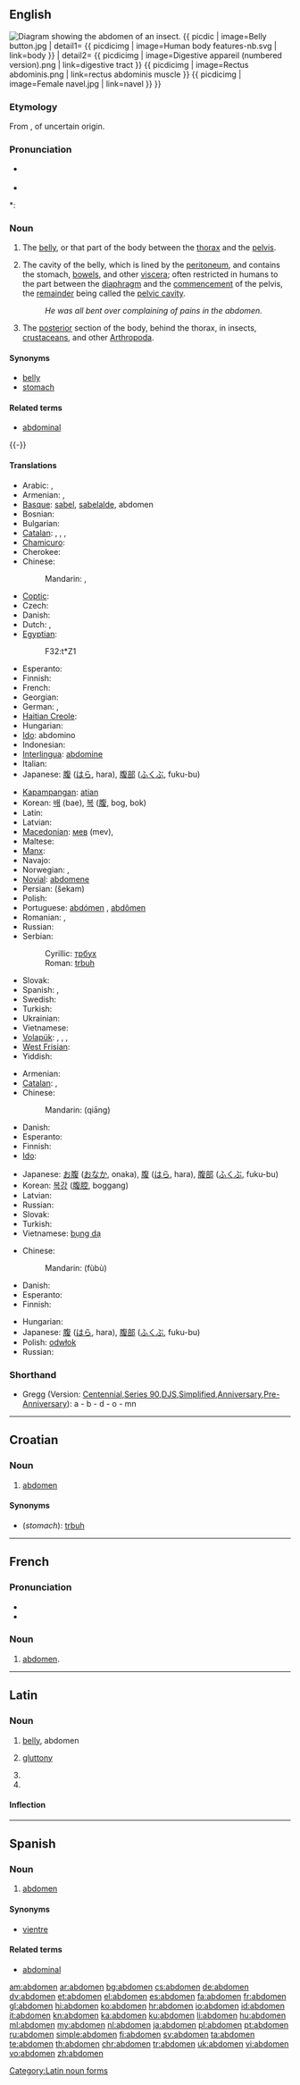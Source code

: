 {{wikisource1911Enc|Abdomen}}
==English==
[[Image:ABDOMEN (PSF).png|thumb|right|Diagram showing the abdomen of an insect.]]
{{ picdic
| image=Belly button.jpg
| detail1=
{{ picdicimg | image=Human body features-nb.svg | link=body }}
| detail2=
{{ picdicimg | image=Digestive appareil (numbered version).png | link=digestive tract }}
{{ picdicimg | image=Rectus abdominis.png | link=rectus abdominis muscle }}
{{ picdicimg | image=Female navel.jpg | link=navel }}
}}

===Etymology===
From {{etyl|la}} {{term|abdomen||lang=la}}, of uncertain origin.

===Pronunciation===
* {{a|RP}} {{IPA| /ˈæbdəmən/}}
* {{audio|en-us-abdomen.ogg|Audio (US)}}

*: {{rhymes|əʊmən}}

===Noun===
{{en-noun}}

# The [[belly]], or that part of the body between the [[thorax]] and the [[pelvis]].
# {{anatomy}} The cavity of the belly, which is lined by the [[peritoneum]], and contains the stomach, [[bowels]], and other [[viscera]]; often restricted in humans to the part between the [[diaphragm]] and the [[commencement]] of the pelvis, the [[remainder]] being called the [[pelvic cavity]].
#: ''He was all bent over complaining of pains in the abdomen.''
# {{zoology}} The [[posterior]] section of the body, behind the thorax, in insects, [[crustacean]]s, and other [[Arthropoda]].

====Synonyms====
* [[belly]]
* [[stomach]]

====Related terms====
* [[abdominal]]
{{-}}

====Translations====
{{trans-top|belly}}
* Arabic: {{t|ar|بطن|m|tr=baTn}}, {{t|ar|جوف|m|tr=jawf}}
* Armenian: {{t-|hy|որովայն|tr=orovayn}}, {{t-|hy|փոր|tr=orovayn}}
* [[Basque]]: [[sabel]], [[sabelalde]], abdomen
* Bosnian: {{t-|bs|trbuh|m}}
* Bulgarian: {{t+|bg|корем}}
* [[Catalan]]: {{t-|ca|abdomen|m}}, {{t+|ca|buc|m}}, {{t+|ca|panxa|f}}, {{t+|ca|ventre}}
* [[Chamicuro]]: {{tø|ccc|sye'ki}}
* Cherokee: {{t|chr|ᎤᏍᏉᎵ|tr=usquoli|sc=Cher}}
* Chinese:
*: Mandarin: {{t|cmn|腹部|tr=fùbù|sc=Hani}}, {{t-|cmn|腹|tr=fù|sc=Hani}}
* [[Coptic]]: {{tø|cop|ϩⲏ|tr=hē|sc=Copt}}
* Czech: {{t-|cs|břicho|n}}
* Danish: {{t-|da|bug|c}}
* Dutch: {{t+|nl|onderbuik|m}}, {{t+|nl|abdomen|n}}
* [[Egyptian]]: {{tø|egy|ẖt|sc=Egyp}}
*: <hiero>F32:t*Z1</hiero>
* Esperanto: {{t-|eo|ventro|xs=Esperanto}}
* Finnish: {{t+|fi|vatsa}}
* French: {{t+|fr|abdomen|m}}
* Georgian: {{t|ka|მუცელი|mutseli|sc=Geor|xs=Georgian}}
* German: {{t+|de|Bauch|m}}, {{t+|de|Unterleib|m}}
* [[Haitian Creole]]: {{tø|ht|anbavant}}
* Hungarian: {{t+|hu|has}}
* [[Ido]]: abdomino
* Indonesian: {{t+|id|perut|xs=Indonesian}}
* [[Interlingua]]: [[abdomine]]
* Italian: {{t+|it|addome|m}}
* Japanese: [[腹]] ([[はら]], hara), [[腹部]] ([[ふくぶ]], fuku-bu)
{{trans-mid}}
* [[Kapampangan]]: [[atian]]
* Korean: [[배]] (bae), [[복]] ([[腹]], bog, bok)
* Latin: {{t-|la|abdomen|alt=abdōmen}}
* Latvian: {{t|lv|vēders|m}}
* [[Macedonian]]: [[мев]] (mev), {{t-|mk|стомак|m|tr=stómak}}
* Maltese: {{t+|mt|żaqq|xs=Maltese}}
* [[Manx]]: {{t-|gv|bolg|xs=Manx}}
* Navajo: {{tø|nv|abid}}
* Norwegian: {{t-|no|mage}}, {{t+|no|buk}}
* [[Novial]]: [[abdomene]]
* Persian: {{fa-Arab|[[شکم]]}} (šekam)
* Polish: {{t+|pl|brzuch|m}}
* Portuguese: [[abdómen]] {{m}}, [[abdômen]] {{m}} {{qualifier|Brazil}}
* Romanian: {{t-|ro|abdomen|n}}, {{t+|ro|burtă|f}}
* Russian: {{t+|ru|живот|m|tr=živót}}
* Serbian:
*: Cyrillic: [[трбух#Serbian|трбух]] {{m}}
*: Roman: [[trbuh#Serbian|trbuh]] {{m}}
* Slovak: {{t-|sk|brucho|n}}
* Spanish: {{t+|es|abdomen|m}}, {{t|es|vientre|m}}
* Swedish: {{t+|sv|buk}}
* Turkish: {{t+|tr|karın}}
* Ukrainian: {{t|uk|живіт|m|tr=žyvít|sc=Cyrl}}
* Vietnamese: {{t+|vi|bụng|xs=Vietnamese}}
* [[Volapük]]: {{t|vo|bälid}}, {{qualifier|early form}} {{t|vo|götöp}}, {{qualifier|early form}} {{t|vo|lugötöp}}, {{qualifier|early form}} {{t|vo|diskoap}}
* [[West Frisian]]: {{t-|fy|bûk|xs=West Frisian}}
* Yiddish: {{t-|yi|בויך|m|tr=boykh, bojch|xs=Yiddish}}
{{trans-bottom}}

{{trans-top|cavity}}
* Armenian: {{t-|hy|որովայնի խոռոչ|tr=orovayni xoṙoč}}
* [[Catalan]]: {{t-|ca|abdomen|m}}, {{t+|ca|buc|m}}
* Chinese:
*: Mandarin: {{zh-ts|腔|腔}} (qiāng)
* Danish: {{t|da|bughule|c}}
* Esperanto: {{t-|eo|abdomeno|xs=Esperanto}}
* Finnish: {{t|fi|vatsaontelo}}
* [[Ido]]: {{t+|io|abdomino|xs=Ido}}
{{trans-mid}}
* Japanese: [[お腹]] ([[おなか]], onaka), [[腹]] ([[はら]], hara), [[腹部]] ([[ふくぶ]], fuku-bu)
* Korean: [[복강]] ([[腹腔]], boggang)
* Latvian: {{t|lv|vēdera dobums|m}}
* Russian: {{t|ru|брюшная полость|f|tr=brjušnája pólost’}}
* Slovak: {{t|sk|brušná dutina|f}}
* Turkish: {{t|tr|batın}}
* Vietnamese: [[bụng dạ]]
{{trans-bottom}}

{{trans-top|the posterior section of an arthopod's body}}
* Chinese:
*: Mandarin: {{zh-ts|[[腹]][[部]]|[[腹]][[部]]}} (fùbù)
* Danish: {{t|da|bagkrop|c}}
* Esperanto: {{t-|eo|abdomeno|xs=Esperanto}}
* Finnish: {{t-|fi|takaruumis}}
{{trans-mid}}
* Hungarian: {{t|hu|potroh}}
* Japanese: [[腹]] ([[はら]], hara), [[腹部]] ([[ふくぶ]], fuku-bu)
* Polish: [[odwłok]] {{m}}
* Russian: {{t|ru|брюшко|n|tr=brjuškó}}
{{trans-bottom}}

===Shorthand===
* Gregg (Version: [http://en.wikipedia.org/wiki/Gregg_Shorthand#Centennial_Gregg_Shorthand Centennial],[http://en.wikipedia.org/wiki/Gregg_Shorthand#Series_90_Gregg_Shorthand  Series 90],[http://en.wikipedia.org/wiki/Gregg_Shorthand#Diamond_Jubilee_Gregg_Shorthand  DJS],[http://en.wikipedia.org/wiki/Gregg_Shorthand#Simplified_Gregg_Shorthand Simplified],[http://en.wikipedia.org/wiki/Gregg_Shorthand#Anniversary_Gregg_Shorthand Anniversary],[http://en.wikipedia.org/wiki/Gregg_Shorthand#Pre-Anniversary_Gregg_Shorthand Pre-Anniversary]): a - b - d - o - mn

----

==Croatian==

===Noun===
{{hr-noun|m}}

# [[#English|abdomen]]

====Synonyms====
* (''stomach''): [[trbuh#Croatian|trbuh]]

----

==French==

===Pronunciation===
* {{IPA|/ab.dɔ.mɛn/|lang=fr}}
* {{audio|Fr-abdomen.ogg|Audio}}

===Noun===
{{fr-noun|m}}

# [[#English|abdomen]].

----

==Latin==

===Noun===
{{la-noun|abdōmen|abdominis#Latin|abdōminis|n|third}}

# [[belly]], abdomen
# {{context|by extension of meaning|lang=la}} [[gluttony]]
# {{inflection of|abdomen|abdōmen|acc|s|lang=la}}
# {{inflection of|abdomen|abdōmen|voc|s|lang=la}}

====Inflection====
{{ladecl3n}}
{{la-decl-3rd-N|abdomen|abdōmen|abdomin|abdōmin}}

[[Category:Latin noun forms]]

----

==Spanish==

===Noun===
{{es-noun-m|pl=abdómenes}}

# [[#English|abdomen]]

====Synonyms====
* [[vientre]]

====Related terms====
* [[abdominal]]

[[am:abdomen]]
[[ar:abdomen]]
[[bg:abdomen]]
[[cs:abdomen]]
[[de:abdomen]]
[[dv:abdomen]]
[[et:abdomen]]
[[el:abdomen]]
[[es:abdomen]]
[[fa:abdomen]]
[[fr:abdomen]]
[[gl:abdomen]]
[[hi:abdomen]]
[[ko:abdomen]]
[[hr:abdomen]]
[[io:abdomen]]
[[id:abdomen]]
[[it:abdomen]]
[[kn:abdomen]]
[[ka:abdomen]]
[[ku:abdomen]]
[[li:abdomen]]
[[hu:abdomen]]
[[ml:abdomen]]
[[my:abdomen]]
[[nl:abdomen]]
[[ja:abdomen]]
[[pl:abdomen]]
[[pt:abdomen]]
[[ru:abdomen]]
[[simple:abdomen]]
[[fi:abdomen]]
[[sv:abdomen]]
[[ta:abdomen]]
[[te:abdomen]]
[[th:abdomen]]
[[chr:abdomen]]
[[tr:abdomen]]
[[uk:abdomen]]
[[vi:abdomen]]
[[vo:abdomen]]
[[zh:abdomen]]